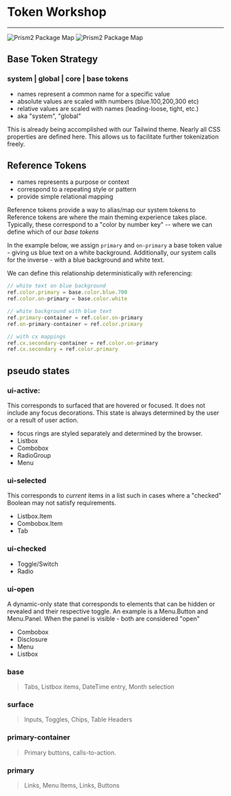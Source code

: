 
<Meta title="Token Workshop" description="A component for fixing an element's width to the current breakpoint." />

# Token Workshop

---

![Prism2 Package Map](./media/whiteboard-1.png)
![Prism2 Package Map](./media/whiteboard-2.png)

## Base Token Strategy

### system | global | core | base tokens

- names represent a common name for a specific value
- absolute values are scaled with numbers  (blue.100,200,300 etc)
- relative values are scaled with names (leading-loose, tight, etc.)
- aka "system", "global"

This is already being accomplished with our Tailwind theme. Nearly all CSS properties are defined here. This allows us to facilitate further tokenization freely.

## Reference Tokens
- names represents a purpose or context
- correspond to a repeating style or pattern
- provide simple relational mapping

Reference tokens provide a way to alias/map our system tokens to Reference tokens are where the main theming experience takes place. Typically, these correspond to a "color by number key" -- where we can define which of our *base tokens*

In the example below, we assign `primary` and `on-primary` a base token value - giving us blue text on a white background. Additionally, our system calls for the inverse - with a blue background and white text.

We can define this relationship deterministically with referencing:

```js
// white text on blue background
ref.color.primary = base.color.blue.700
ref.color.on-primary = base.color.white

// white background with blue text
ref.primary-container = ref.color.on-primary
ref.on-primary-container = ref.color.primary

// with cx mappings
ref.cx.secondary-container = ref.color.on-primary
ref.cx.secondary = ref.color.primary
```



## pseudo states

### ui-active:
This corresponds to surfaced that are hovered or focused. It does not include any focus decorations. This state is always determined by the user or a result of user action.
- focus rings are styled separately and determined by the browser.
- Listbox
- Combobox
- RadioGroup
- Menu

### ui-selected
This corresponds to *current* items in a list such in cases where a "checked" Boolean may not satisfy requirements.
- Listbox.Item
- Combobox.Item
- Tab

### ui-checked
- Toggle/Switch
- Radio

### ui-open
A dynamic-only state that corresponds to elements that can be hidden or revealed and their respective toggle. An example is a Menu.Button and Menu.Panel. When the panel is visible - both are considered "open"
- Combobox
- Disclosure
- Menu
- Listbox

### base

> Tabs, Listbox items, DateTime entry, Month selection
<Canvas>
  <Story of={WorkshopStories.Base} />
  <Story of={WorkshopStories.BaseActive} />
  <Story of={WorkshopStories.BaseSelected} />
  <Story of={WorkshopStories.BaseDisabled} />
</Canvas>


### surface

> Inputs, Toggles, Chips, Table Headers

<Canvas>
  <Story of={WorkshopStories.Surface} />
  <Story of={WorkshopStories.SurfaceActive} />
  <Story of={WorkshopStories.SurfaceSelected} />
  <Story of={WorkshopStories.SurfaceDisabled} />
  <Story of={WorkshopStories.SurfaceMuted} />
</Canvas>


### primary-container

> Primary buttons, calls-to-action.

<Canvas>
  <Story of={WorkshopStories.PrimaryContainer} />
  <Story of={WorkshopStories.PrimaryContainerActive} />
  <Story of={WorkshopStories.PrimaryContainerSelected} />
  <Story of={WorkshopStories.PrimaryContainerDisabled} />
</Canvas>

### primary

> Links, Menu Items, Links, Buttons

<Canvas title='primary'>
  <Story of={WorkshopStories.Primary} />
  <Story of={WorkshopStories.PrimaryActive} />
  <Story of={WorkshopStories.PrimarySelected} />
  <Story of={WorkshopStories.PrimaryDisabled} />
</Canvas>

